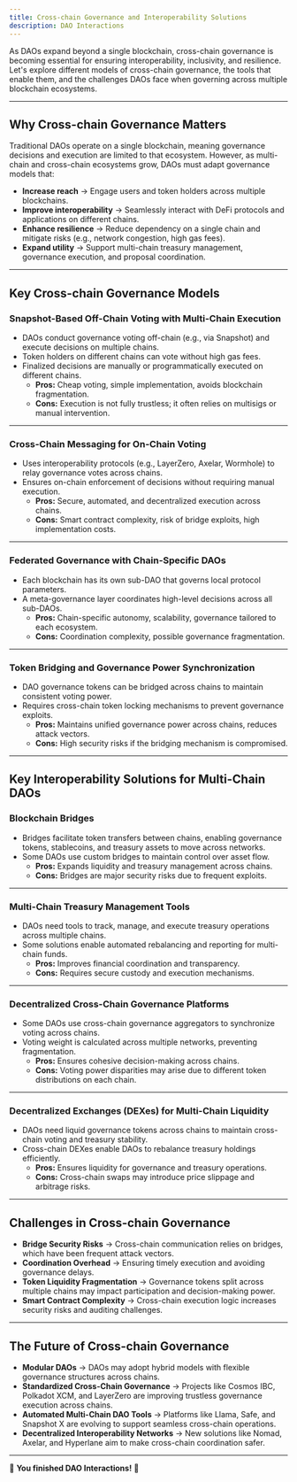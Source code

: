 ```yaml
---
title: Cross-chain Governance and Interoperability Solutions
description: DAO Interactions
---
```


As DAOs expand beyond a single blockchain, cross-chain governance is becoming essential for ensuring interoperability, inclusivity, and resilience. Let's explore different models of cross-chain governance, the tools that enable them, and the challenges DAOs face when governing across multiple blockchain ecosystems.  

---

## Why Cross-chain Governance Matters  

Traditional DAOs operate on a single blockchain, meaning governance decisions and execution are limited to that ecosystem. However, as multi-chain and cross-chain ecosystems grow, DAOs must adapt governance models that:  

- **Increase reach** → Engage users and token holders across multiple blockchains.  
- **Improve interoperability** → Seamlessly interact with DeFi protocols and applications on different chains.  
- **Enhance resilience** → Reduce dependency on a single chain and mitigate risks (e.g., network congestion, high gas fees).  
- **Expand utility** → Support multi-chain treasury management, governance execution, and proposal coordination.  

---

## Key Cross-chain Governance Models  

### Snapshot-Based Off-Chain Voting with Multi-Chain Execution  
- DAOs conduct governance voting off-chain (e.g., via Snapshot) and execute decisions on multiple chains.  
- Token holders on different chains can vote without high gas fees.  
- Finalized decisions are manually or programmatically executed on different chains.  
  - **Pros:** Cheap voting, simple implementation, avoids blockchain fragmentation.  
  - **Cons:** Execution is not fully trustless; it often relies on multisigs or manual intervention.  

---

### Cross-Chain Messaging for On-Chain Voting  
- Uses interoperability protocols (e.g., LayerZero, Axelar, Wormhole) to relay governance votes across chains.  
- Ensures on-chain enforcement of decisions without requiring manual execution.  
  - **Pros:** Secure, automated, and decentralized execution across chains.  
  - **Cons:** Smart contract complexity, risk of bridge exploits, high implementation costs.  

---

### Federated Governance with Chain-Specific DAOs  
- Each blockchain has its own sub-DAO that governs local protocol parameters.  
- A meta-governance layer coordinates high-level decisions across all sub-DAOs.  
  - **Pros:** Chain-specific autonomy, scalability, governance tailored to each ecosystem.  
  - **Cons:** Coordination complexity, possible governance fragmentation.  

---

### Token Bridging and Governance Power Synchronization  
- DAO governance tokens can be bridged across chains to maintain consistent voting power.  
- Requires cross-chain token locking mechanisms to prevent governance exploits.  
  - **Pros:** Maintains unified governance power across chains, reduces attack vectors.  
  - **Cons:** High security risks if the bridging mechanism is compromised.  

---

## Key Interoperability Solutions for Multi-Chain DAOs  

### Blockchain Bridges  
- Bridges facilitate token transfers between chains, enabling governance tokens, stablecoins, and treasury assets to move across networks.  
- Some DAOs use custom bridges to maintain control over asset flow.  
  - **Pros:** Expands liquidity and treasury management across chains.  
  - **Cons:** Bridges are major security risks due to frequent exploits.  

---

### Multi-Chain Treasury Management Tools  
- DAOs need tools to track, manage, and execute treasury operations across multiple chains.  
- Some solutions enable automated rebalancing and reporting for multi-chain funds.  
  - **Pros:** Improves financial coordination and transparency.  
  - **Cons:** Requires secure custody and execution mechanisms.  

---

### Decentralized Cross-Chain Governance Platforms  
- Some DAOs use cross-chain governance aggregators to synchronize voting across chains.  
- Voting weight is calculated across multiple networks, preventing fragmentation.  
  - **Pros:** Ensures cohesive decision-making across chains.  
  - **Cons:** Voting power disparities may arise due to different token distributions on each chain.  

---

### Decentralized Exchanges (DEXes) for Multi-Chain Liquidity  
- DAOs need liquid governance tokens across chains to maintain cross-chain voting and treasury stability.  
- Cross-chain DEXes enable DAOs to rebalance treasury holdings efficiently.  
  - **Pros:** Ensures liquidity for governance and treasury operations.  
  - **Cons:** Cross-chain swaps may introduce price slippage and arbitrage risks.  

---

## Challenges in Cross-chain Governance  

- **Bridge Security Risks** → Cross-chain communication relies on bridges, which have been frequent attack vectors.  
- **Coordination Overhead** → Ensuring timely execution and avoiding governance delays.  
- **Token Liquidity Fragmentation** → Governance tokens split across multiple chains may impact participation and decision-making power.  
- **Smart Contract Complexity** → Cross-chain execution logic increases security risks and auditing challenges.  

---

## The Future of Cross-chain Governance  

- **Modular DAOs** → DAOs may adopt hybrid models with flexible governance structures across chains.  
- **Standardized Cross-Chain Governance** → Projects like Cosmos IBC, Polkadot XCM, and LayerZero are improving trustless governance execution across chains.  
- **Automated Multi-Chain DAO Tools** → Platforms like Llama, Safe, and Snapshot X are evolving to support seamless cross-chain operations.  
- **Decentralized Interoperability Networks** → New solutions like Nomad, Axelar, and Hyperlane aim to make cross-chain coordination safer.  

---

🔖 **You finished DAO Interactions!** 🔖


